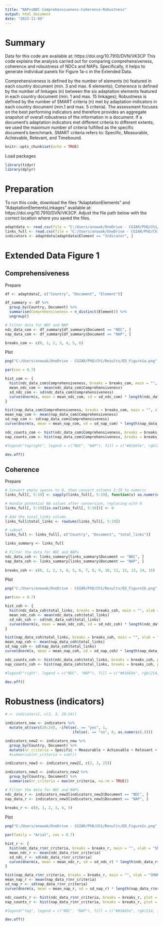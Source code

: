 ```yaml
---
title: "NAPvsNDC-Comprehensiveness-Coherence-Robustness"
output: html_document
date: "2023-11-09"
---
```


# Summary
Data for this code are available at: https://doi.org/10.7910/DVN/VK3CP
This code explains the analysis carried out for comparing comprehensiveness, coherence and robustness of NDCs and NAPs. 
Specifically, it helps to generate individual panels for Figure 1a-c in the Extended Data.

Comprehensiveness is defined by the number of elements (n) featured in each country document (min. 3 and max. 6 elements);
Coherence is defined by the number of linkages (n) between the six adaptation elements featured in each country document (min. 1 and max. 15 linkages);
Robustness is defined by the number of SMART criteria (n) met by adaptation indicators in each country document (min.1 and max. 5 criteria). The assessment focuses on the best performing indicators and therefore provides an aggregate snapshot of overall robustness of the information in a document. If a document's adaptation indicators met different criteria to different extents, we used the maximum number of criteria fulfilled as the specific document's benchmark. SMART criteria refers to: Specific, Measurable, Achievable, Relevant, and Timebound. 

```r
knitr::opts_chunk$set(echo = TRUE)
```

Load packages
```r
library(tidyr)
library(dplyr)
```

# Preparation
To run this code, download the files "AdaptationElements" and "AdaptationElementsLinkages" available at: https://doi.org/10.7910/DVN/VK3CP.
Adjust the file path below with the correct location where you saved the files. 
```r
adaptdata <- read.csv(file = "C:/Users/anowak/OneDrive - CGIAR/PhD/Ch1/Data/Data-Processed/AdaptationElementsProcessed.csv", fileEncoding = "Windows-1252")
links_full <- read.csv(file = "C:/Users/anowak/OneDrive - CGIAR/PhD/Ch1/Data/Data-Raw/AdaptationElementsLinkages.csv", header = TRUE)
indicators <- adaptdata[adaptdata$Element == "Indicator", ]
```
# Extended Data Figure 1
## Comprehensiveness
Prepare
```r
df <- adaptdata[, c("Country", "Document", "Element")]

df_summary <- df %>%
  group_by(Country, Document) %>%
  summarise(Comprehensiveness = n_distinct(Element)) %>%
  ungroup()

# Filter data for NDC and NAP
ndc_data_com <- df_summary[df_summary$Document == "NDC", ]
nap_data_com <- df_summary[df_summary$Document == "NAP", ]

breaks_com <- c(0, 1, 2, 3, 4, 5, 6)
```
Plot
```r
png("C:/Users/anowak/OneDrive - CGIAR/PhD/Ch1/Results/ED_Figure1a.png", width = 3, height = 3, units = "in", res = 330)

par(cex = 0.7)

hist_com <- {
  hist(ndc_data_com$Comprehensiveness, breaks = breaks_com, main = "", xlab = "Elements (n)", ylab = "Countries (n)", col = "#01665e", ylim = c(0, 25), xaxt = "n")
  mean_ndc_com <- mean(ndc_data_com$Comprehensiveness)
  sd_ndc_com <- sd(ndc_data_com$Comprehensiveness)
  curve(dnorm(x, mean = mean_ndc_com, sd = sd_ndc_com) * length(ndc_data_com$Comprehensiveness) * diff(breaks_com)[1], col = "#001a18", lwd = 2, add = TRUE)
}

hist(nap_data_com$Comprehensiveness, breaks = breaks_com, main = "", xlab = "Elements (n)", ylab = "Countries (n)", col = rgb(214, 179, 101, alpha = 128, maxColorValue = 255), add = TRUE, ylim = c(0, 30), xaxt = "n")
mean_nap_com <- mean(nap_data_com$Comprehensiveness)
sd_nap_com <- sd(nap_data_com$Comprehensiveness)
curve(dnorm(x, mean = mean_nap_com, sd = sd_nap_com) * length(nap_data_com$Comprehensiveness) * diff(breaks_com)[1], col = "#8c510a", lwd = 2, add = TRUE)

ndc_counts_com <- hist(ndc_data_com$Comprehensiveness, breaks = breaks_com, plot = FALSE)
nap_counts_com <- hist(nap_data_com$Comprehensiveness, breaks = breaks_com, plot = FALSE)

#legend("topright", legend = c("NDC", "NAP"), fill = c("#01665e", rgb(214, 179, 101, alpha = 128, maxColorValue = 255), x = "topright", y = NULL))

dev.off()
```
## Coherence
Prepare
```r
# Convert empty spaces to 0, then convert columns 5:19 to numeric
links_full[, 5:19] <- sapply(links_full[, 5:19], function(x) as.numeric(ifelse(x == "", 0, x)))

# Handle potential NA values after conversion, replacing with 0
links_full[, 5:19][is.na(links_full[, 5:19])] <- 0

# Add the total_links column
links_full$total_links <- rowSums(links_full[, 5:19])

# subset
links_full <- links_full[, c("Country", "Document", "total_links")]

links_summary <- links_full

# Filter the data for NDC and NAPs
ndc_data_coh <- links_summary[links_summary$Document == "NDC", ]
nap_data_coh <- links_summary[links_summary$Document == "NAP", ]
 
breaks_coh <- c(0, 1, 2, 3, 4, 5, 6, 7, 8, 9, 10, 11, 12, 13, 14, 15)
```
Plot
```r
png("C:/Users/anowak/OneDrive - CGIAR/PhD/Ch1/Results/ED_Figure1b.png", width = 3, height = 3, units = "in", res = 330)

par(cex = 0.7)

hist_coh <- {
  hist(ndc_data_coh$total_links, breaks = breaks_coh, main = "", xlab = "Linkages (n)", ylab = "Countries (n)", col = "#01665e", ylim = c(0, 10), xaxt = "n")
  mean_ndc_coh <- mean(ndc_data_coh$total_links)
  sd_ndc_coh <- sd(ndc_data_coh$total_links)
  curve(dnorm(x, mean = mean_ndc_coh, sd = sd_ndc_coh) * length(ndc_data_coh$total_links) * diff(breaks_coh)[1], col = "#001a18", lwd = 2, add = TRUE)
}

hist(nap_data_coh$total_links, breaks = breaks_coh, main = "", xlab = "Linkages (n)", ylab = "Countries (n)", col = rgb(214, 179, 101, alpha = 128, maxColorValue = 255), add = TRUE, ylim = c(0, 10), xaxt = "n")
mean_nap_coh <- mean(nap_data_coh$total_links)
sd_nap_coh <- sd(nap_data_coh$total_links)
curve(dnorm(x, mean = mean_nap_coh, sd = sd_nap_coh) * length(nap_data_coh$total_links) * diff(breaks_coh)[1], col = "#8c510a", lwd = 2, add = TRUE)

ndc_counts_coh <- hist(ndc_data_coh$total_links, breaks = breaks_coh, plot = FALSE)
nap_counts_coh <- hist(nap_data_coh$total_links, breaks = breaks_coh, plot = FALSE)

#legend("right", legend = c("NDC", "NAP"), fill = c("#01665e", rgb(214, 179, 101, alpha = 128, maxColorValue = 255)))

dev.off()
```
# Robustness (indicators)
```r
# <- indicators[, c(2, 3, 20:24)]

indicators_new <- indicators %>%
  mutate_at(vars(20:24), ~ifelse(. == "yes", 1,
                               ifelse(. == "no", 0, as.numeric(.))))

indicators_new2 <- indicators_new %>%
  group_by(Country, Document) %>%
  mutate(nr_criteria = Specific + Measurable + Achievable + Relevant + Timebound) 
  #summarise(nr_criteria = sum())

indicators_new3 <- indicators_new2[, c(2, 3, 25)] 

indicators_new3 <- indicators_new2 %>%
  group_by(Country, Document) %>%
  summarise(nr_criteria = max(nr_criteria, na.rm = TRUE))

# Filter the data for NDC and NAPs
ndc_data_r <- indicators_new3[indicators_new3$Document == "NDC", ]
nap_data_r <- indicators_new3[indicators_new3$Document == "NAP", ]
 
breaks_r <- c(0, 1, 2, 3, 4, 5)
```
Plot
```r
png("C:/Users/anowak/OneDrive - CGIAR/PhD/Ch1/Results/ED_Figure1c.png", width = 3, height = 3, units = "in", res = 330)

par(family = "Arial", cex = 0.7)

hist_r <- {
  hist(ndc_data_r$nr_criteria, breaks = breaks_r, main = "", xlab = "SMART criteria (n)", ylab = "Countries (n)", col = "#01665e", ylim = c(0, 10), xaxt = "n")
  mean_ndc_r <- mean(ndc_data_r$nr_criteria)
  sd_ndc_r <- sd(ndc_data_r$nr_criteria)
  curve(dnorm(x, mean = mean_ndc_r, sd = sd_ndc_r) * length(ndc_data_r$nr_criteria) * diff(breaks_r)[1], col = "#001a18", lwd = 2, add = TRUE)
}

hist(nap_data_r$nr_criteria, breaks = breaks_r, main = "", xlab = "SMART criteria (n)", ylab = "Countries (n)", col = rgb(214, 179, 101, alpha = 128, maxColorValue = 255), add = TRUE, ylim = c(0, 10), xaxt = "n")
mean_nap_r <- mean(nap_data_r$nr_criteria)
sd_nap_r <- sd(nap_data_r$nr_criteria)
curve(dnorm(x, mean = mean_nap_r, sd = sd_nap_r) * length(nap_data_r$nr_criteria) * diff(breaks_r)[1], col = "#8c510a", lwd = 2, add = TRUE)

ndc_counts_r <- hist(ndc_data_r$nr_criteria, breaks = breaks_r, plot = FALSE)
nap_counts_r <- hist(nap_data_r$nr_criteria, breaks = breaks_r, plot = FALSE)

#legend("top", legend = c("NDC", "NAP"), fill = c("#01665e", rgb(214, 179, 101, alpha = 128, maxColorValue = 255)))

dev.off()
```
